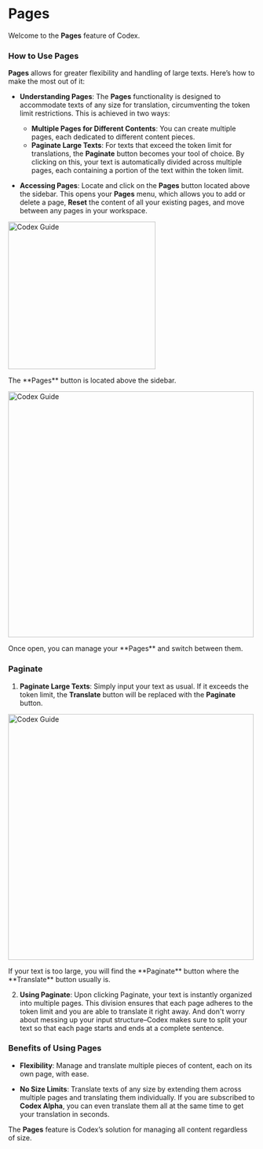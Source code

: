 # Pages

Welcome to the **Pages** feature of Codex.

### How to Use Pages

**Pages** allows for greater flexibility and handling of large texts. Here’s how to make the most out of it:

- **Understanding Pages**: The **Pages** functionality is designed to accommodate texts of any size for translation, circumventing the token limit restrictions. This is achieved in two ways:

    - **Multiple Pages for Different Contents**: You can create multiple pages, each dedicated to different content pieces.
    - **Paginate Large Texts**: For texts that exceed the token limit for translations, the **Paginate** button becomes your tool of choice. By clicking on this, your text is automatically divided across multiple pages, each containing a portion of the text within the token limit.

- **Accessing Pages**: Locate and click on the **Pages** button located above the sidebar. This opens your **Pages** menu, which allows you to add or delete a page, **Reset** the content of all your existing pages, and move between any pages in your workspace.

<div style={{ display: 'flex', flexDirection: 'column', alignItems: 'center', textAlign: 'center', marginTop: '30px' }}>
    <img src="../pages.png" alt="Codex Guide" width="300" style={{ borderRadius: '10px', marginBottom: '20px' }}/>
    <p style={{ fontStyle: 'italic' }}>The **Pages** button is located above the sidebar.</p>
</div>

<div style={{ display: 'flex', flexDirection: 'column', alignItems: 'center', textAlign: 'center', marginTop: '30px' }}>
    <img src="../pages-open.png" alt="Codex Guide" width="500" style={{ borderRadius: '10px', marginBottom: '20px' }}/>
    <p style={{ fontStyle: 'italic' }}>Once open, you can manage your **Pages** and switch between them.</p>
</div>

### Paginate

1. **Paginate Large Texts**: Simply input your text as usual. If it exceeds the token limit, the **Translate** button will be replaced with the **Paginate** button.

<div style={{ display: 'flex', flexDirection: 'column', alignItems: 'center', textAlign: 'center', marginTop: '30px' }}>
    <img src="../paginate.png" alt="Codex Guide" width="500" style={{ borderRadius: '10px', marginBottom: '20px' }}/>
    <p style={{ fontStyle: 'italic' }}>If your text is too large, you will find the **Paginate** button where the **Translate** button usually is.</p>
</div>

2. **Using Paginate**: Upon clicking Paginate, your text is instantly organized into multiple pages. This division ensures that each page adheres to the token limit and you are able to translate it right away. And don't worry about messing up your input structure–Codex makes sure to split your text so that each page starts and ends at a complete sentence. 

### Benefits of Using Pages

- **Flexibility**: Manage and translate multiple pieces of content, each on its own page, with ease.

- **No Size Limits**: Translate texts of any size by extending them across multiple pages and translating them individually. If you are subscribed to **Codex Alpha**, you can even translate them all at the same time to get your translation in seconds.

The **Pages** feature is Codex’s solution for managing all content regardless of size.
